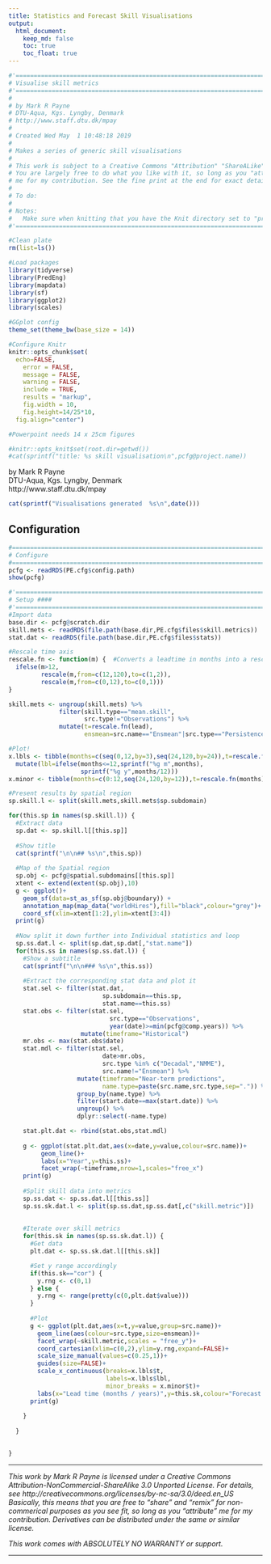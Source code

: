 ```yaml
---
title: Statistics and Forecast Skill Visualisations
output:
  html_document:
    keep_md: false
    toc: true
    toc_float: true
---
```


```r
#'========================================================================
# Visualise skill metrics
#'========================================================================
#
# by Mark R Payne
# DTU-Aqua, Kgs. Lyngby, Denmark
# http://www.staff.dtu.dk/mpay
#
# Created Wed May  1 10:48:18 2019
#
# Makes a series of generic skill visualisations
#
# This work is subject to a Creative Commons "Attribution" "ShareALike" License.
# You are largely free to do what you like with it, so long as you "attribute"
# me for my contribution. See the fine print at the end for exact details.
#
# To do:
#
# Notes:
#   Make sure when knitting that you have the Knit directory set to "project directory"
#'========================================================================

#Clean plate
rm(list=ls())

#Load packages
library(tidyverse)
library(PredEng)
library(mapdata)
library(sf)
library(ggplot2)
library(scales)

#GGplot config
theme_set(theme_bw(base_size = 14))

#Configure Knitr
knitr::opts_chunk$set(
  echo=FALSE,
	error = FALSE,
	message = FALSE,
	warning = FALSE,
	include = TRUE,
	results = "markup",
	fig.width = 10,
	fig.height=14/25*10,
  fig.align="center")

#Powerpoint needs 14 x 25cm figures

#knitr::opts_knit$set(root.dir=getwd())
#cat(sprintf("title: %s skill visualisation\n",pcfg@project.name))

```

by Mark R Payne  <br>
DTU-Aqua, Kgs. Lyngby, Denmark  <br>
http://www.staff.dtu.dk/mpay  <br>
```r
cat(sprintf("Visualisations generated  %s\n",date()))
```


## Configuration

```r
#==========================================================================
# Configure
#==========================================================================
pcfg <- readRDS(PE.cfg$config.path)
show(pcfg)

#'========================================================================
# Setup ####
#'========================================================================
#Import data
base.dir <- pcfg@scratch.dir
skill.mets <- readRDS(file.path(base.dir,PE.cfg$files$skill.metrics))
stat.dat <- readRDS(file.path(base.dir,PE.cfg$files$stats))

#Rescale time axis
rescale.fn <- function(m) {  #Converts a leadtime in months into a rescale value
  ifelse(m>12,
         rescale(m,from=c(12,120),to=c(1,2)),
         rescale(m,from=c(0,12),to=c(0,1)))
}

skill.mets <- ungroup(skill.mets) %>%
              filter(skill.type=="mean.skill",
                     src.type!="Observations") %>%
              mutate(t=rescale.fn(lead),
                     ensmean=src.name=="Ensmean"|src.type=="Persistence")

#Plot!
x.lbls <- tibble(months=c(seq(0,12,by=3),seq(24,120,by=24)),t=rescale.fn(months)) %>%
  mutate(lbl=ifelse(months<=12,sprintf("%g m",months),
                    sprintf("%g y",months/12)))
x.minor <- tibble(months=c(0:12,seq(24,120,by=12)),t=rescale.fn(months))

#Present results by spatial region
sp.skill.l <- split(skill.mets,skill.mets$sp.subdomain)

```


```r
for(this.sp in names(sp.skill.l)) {
  #Extract data 
  sp.dat <- sp.skill.l[[this.sp]]
  
  #Show title
  cat(sprintf("\n\n## %s\n",this.sp))
  
  #Map of the Spatial region
  sp.obj <- pcfg@spatial.subdomains[[this.sp]]
  xtent <- extend(extent(sp.obj),10)
  g <- ggplot()+
    geom_sf(data=st_as_sf(sp.obj@boundary)) +
    annotation_map(map_data("worldHires"),fill="black",colour="grey")+
    coord_sf(xlim=xtent[1:2],ylim=xtent[3:4])
  print(g)
  
  #Now split it down further into Individual statistics and loop
  sp.ss.dat.l <- split(sp.dat,sp.dat[,"stat.name"]) 
  for(this.ss in names(sp.ss.dat.l)) {
    #Show a subtitle
    cat(sprintf("\n\n### %s\n",this.ss))
    
    #Extract the corresponding stat data and plot it
    stat.sel <- filter(stat.dat,
                          sp.subdomain==this.sp,
                          stat.name==this.ss)
    stat.obs <- filter(stat.sel,
                            src.type=="Observations",
                            year(date)>=min(pcfg@comp.years)) %>%
                    mutate(timeframe="Historical")
    mr.obs <- max(stat.obs$date)
    stat.mdl <- filter(stat.sel,
                          date>mr.obs,
                          src.type %in% c("Decadal","NMME"),
                          src.name!="Ensmean") %>%
                   mutate(timeframe="Near-term predictions",
                          name.type=paste(src.name,src.type,sep=".")) %>%
                   group_by(name.type) %>%
                   filter(start.date==max(start.date)) %>%
                   ungroup() %>%
                   dplyr::select(-name.type) 

    stat.plt.dat <- rbind(stat.obs,stat.mdl)
    
    g <- ggplot(stat.plt.dat,aes(x=date,y=value,colour=src.name))+
         geom_line()+
         labs(x="Year",y=this.ss)+
         facet_wrap(~timeframe,nrow=1,scales="free_x")
    print(g)    
    
    #Split skill data into metrics 
    sp.ss.dat <- sp.ss.dat.l[[this.ss]]
    sp.ss.sk.dat.l <- split(sp.ss.dat,sp.ss.dat[,c("skill.metric")])
    
    
    #Iterate over skill metrics
    for(this.sk in names(sp.ss.sk.dat.l)) {
      #Get data
      plt.dat <- sp.ss.sk.dat.l[[this.sk]]

      #Set y range accordingly
      if(this.sk=="cor") {
        y.rng <- c(0,1)
      } else {
        y.rng <- range(pretty(c(0,plt.dat$value)))
      }
      
      #Plot
      g <- ggplot(plt.dat,aes(x=t,y=value,group=src.name))+
        geom_line(aes(colour=src.type,size=ensmean))+
        facet_wrap(~skill.metric,scales = "free_y")+
        coord_cartesian(xlim=c(0,2),ylim=y.rng,expand=FALSE)+
        scale_size_manual(values=c(0.25,1))+
        guides(size=FALSE)+
        scale_x_continuous(breaks=x.lbls$t,
                           labels=x.lbls$lbl,
                           minor_breaks = x.minor$t)+
        labs(x="Lead time (months / years)",y=this.sk,colour="Forecast System")
      print(g)
      
    }    
    
  }
  

}

```





***
*This work by Mark R Payne is licensed under a  Creative Commons
Attribution-NonCommercial-ShareAlike 3.0 Unported License. 
For details, see http://creativecommons.org/licenses/by-nc-sa/3.0/deed.en_US
Basically, this means that you are free to "share" and "remix" for 
non-commerical purposes as you see fit, so long as you "attribute" me for my
contribution. Derivatives can be distributed under the same or 
similar license.*

*This work comes with ABSOLUTELY NO WARRANTY or support.*

***



